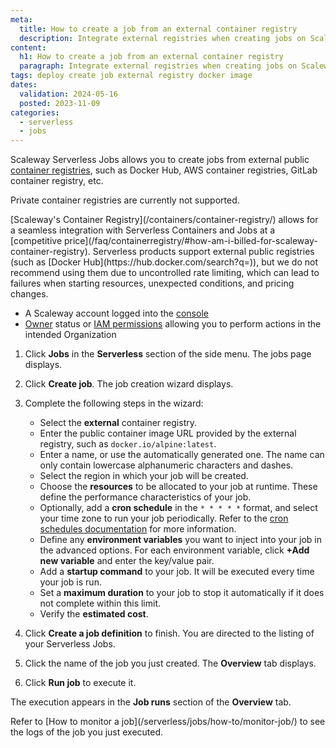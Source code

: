 ```yaml
---
meta:
  title: How to create a job from an external container registry
  description: Integrate external registries when creating jobs on Scaleway.
content:
  h1: How to create a job from an external container registry
  paragraph: Integrate external registries when creating jobs on Scaleway.
tags: deploy create job external registry docker image
dates:
  validation: 2024-05-16
  posted: 2023-11-09
categories:
  - serverless
  - jobs
---
```


Scaleway Serverless Jobs allows you to create jobs from external public [container registries](/containers/container-registry/concepts/#registry), such as Docker Hub, AWS container registries, GitLab container registry, etc.

Private container registries are currently not supported.

<Message type="important">
[Scaleway's Container Registry](/containers/container-registry/) allows for a seamless integration with Serverless Containers and Jobs at a [competitive price](/faq/containerregistry/#how-am-i-billed-for-scaleway-container-registry). 
Serverless products support external public registries (such as [Docker Hub](https://hub.docker.com/search?q=)), but we do not recommend using them due to uncontrolled rate limiting, which can lead to failures when starting resources, unexpected conditions, and pricing changes.
</Message>

<Macro id="requirements" />

- A Scaleway account logged into the [console](https://console.scaleway.com)
- [Owner](/identity-and-access-management/iam/concepts/#owner) status or [IAM permissions](/identity-and-access-management/iam/concepts/#permission) allowing you to perform actions in the intended Organization

1. Click **Jobs** in the **Serverless** section of the side menu. The jobs page displays.

2. Click **Create job**. The job creation wizard displays.

3. Complete the following steps in the wizard:
    - Select the **external** container registry.
    - Enter the public container image URL provided by the external registry, such as `docker.io/alpine:latest`.
    - Enter a name, or use the automatically generated one. The name can only contain lowercase alphanumeric characters and dashes.
    - Select the region in which your job will be created.
    - Choose the **resources** to be allocated to your job at runtime. These define the performance characteristics of your job.
    - Optionally, add a **cron schedule** in the `* * * * *` format, and select your time zone to run your job periodically. Refer to the [cron schedules documentation](/serverless/jobs/reference-content/cron-schedules/) for more information.
    - Define any **environment variables** you want to inject into your job in the advanced options. For each environment variable, click **+Add new variable** and enter the key/value pair.
    - Add a **startup command** to your job. It will be executed every time your job is run.
    - Set a **maximum duration** to your job to stop it automatically if it does not complete within this limit.
    - Verify the **estimated cost**.
4. Click **Create a job definition** to finish. You are directed to the listing of your Serverless Jobs.

5. Click the name of the job you just created. The **Overview** tab displays.

6. Click **Run job** to execute it.

The execution appears in the **Job runs** section of the **Overview** tab.

<Message type="note">
  Refer to [How to monitor a job](/serverless/jobs/how-to/monitor-job/) to see the logs of the job you just executed.
</Message>


